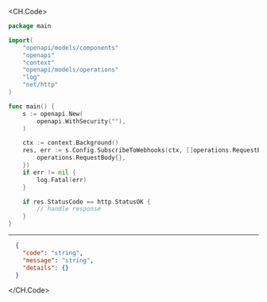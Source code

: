 
<CH.Code>
```go SubscribeToWebhooks.go
package main

import(
	"openapi/models/components"
	"openapi"
	"context"
	"openapi/models/operations"
	"log"
	"net/http"
)

func main() {
    s := openapi.New(
        openapi.WithSecurity(""),
    )

    ctx := context.Background()
    res, err := s.Config.SubscribeToWebhooks(ctx, []operations.RequestBody{
        operations.RequestBody{},
    })
    if err != nil {
        log.Fatal(err)
    }

    if res.StatusCode == http.StatusOK {
        // handle response
    }
}
```
---

```json Example Response
  {
    "code": "string",
    "message": "string",
    "details": {}
  }
```
</CH.Code>
